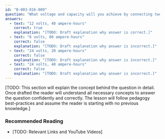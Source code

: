 ```yaml
---
id: "B-003-016-009"
question: "What voltage and capacity will you achieve by connecting two 12 volts, 20 ampere-hour batteries in parallel?"
answers:
  - text: "12 volts, 40 ampere-hours"
    correct: true
    explanation: "[TODO: Draft explanation why answer is correct.]"
  - text: "6 volts, 80 ampere-hours"
    correct: false
    explanation: "[TODO: Draft explanation why answer is incorrect.]"
  - text: "24 volts, 20 ampere-hours"
    correct: false
    explanation: "[TODO: Draft explanation why answer is incorrect.]"
  - text: "24 volts, 40 ampere-hours"
    correct: false
    explanation: "[TODO: Draft explanation why answer is incorrect.]"
---
```


[TODO: This section will explain the concept behind the question in detail. Once drafted the reader will understand all necessary concepts to answer the question confidently and correctly. The lesson will follow pedagogy best-practices and assume the reader is starting with no previous knowledge.]

### Recommended Reading

- [TODO: Relevant Links and YouTube Videos]
